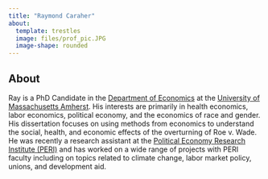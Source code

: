 ```yaml
---
title: "Raymond Caraher"
about:
  template: trestles
  image: files/prof_pic.JPG
  image-shape: rounded
---
```


## About

Ray is a PhD Candidate in the [Department of Economics](https://www.umass.edu/economics/) at the [University of Massachusetts Amherst](https://www.umass.edu). 
His interests are primarily in health economics, labor economics, political economy, and the economics of race and gender.
His dissertation focuses on using methods from economics to understand the social, health, and economic effects of the overturning of Roe v. Wade.
He was recently a research assistant at the [Political Economy Research Institute (PERI)](https://peri.umass.edu) and has worked on a wide range of projects with PERI faculty including on topics related to climate change, labor market policy, unions, and development aid.
